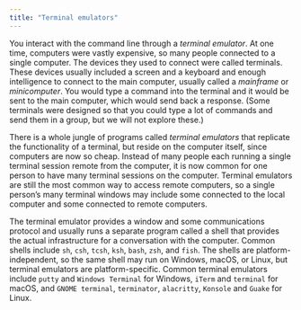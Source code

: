 ```yaml
---
title: "Terminal emulators"
---
```


You interact with the command line through a *terminal emulator*. At one time, computers were vastly expensive, so many people connected to a single computer. The devices they used to connect were called terminals. These devices usually included a screen and a keyboard and enough intelligence to connect to the main computer, usually called a *mainframe* or *minicomputer*. You would type a command into the terminal and it would be sent to the main computer, which would send back a response. (Some terminals were designed so that you could type a lot of commands and send them in a group, but we will not explore these.)

There is a whole jungle of programs called *terminal emulators* that replicate the functionality of a terminal, but reside on the computer itself, since computers are now so cheap. Instead of many people each running a single terminal session remote from the computer, it is now common for one person to have many terminal sessions on the computer. Terminal emulators are still the most common way to access remote computers, so a single person's many terminal windows may include some connected to the local computer and some connected to remote computers.

The terminal emulator provides a window and some communications protocol and usually runs a separate program called a shell that provides the actual infrastructure  for a conversation with the computer. Common shells include `sh`, `csh`, `tcsh`, `ksh`, `bash`, `zsh`, and `fish`. The shells are platform-independent, so the same shell may run on Windows, macOS, or Linux, but terminal emulators are platform-specific. Common terminal emulators include `putty` and `Windows Terminal` for Windows, `iTerm` and `terminal` for macOS, and `GNOME terminal`, `terminator`, `alacritty`, `Konsole` and `Guake` for Linux.
